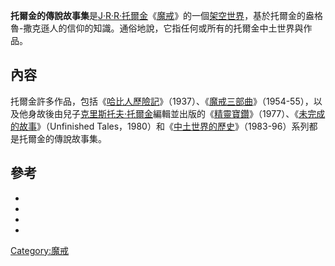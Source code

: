 {{expand|time=2013-09-29T12:40:23+00:00}}
'''托爾金的傳說故事集'''是[[J·R·R·托爾金|J·R·R·托爾金]]《[[魔戒|魔戒]]》的一個[[架空世界|架空世界]]，基於托爾金的盎格魯-撒克遜人的信仰的知識。通俗地說，它指任何或所有的托爾金中土世界與作品。


==內容==
托爾金許多作品，包括《[[哈比人歷險記|哈比人歷險記]]》（1937）、《[[魔戒三部曲|魔戒三部曲]]》（1954-55），以及他身故後由兒子[[克里斯托夫·托爾金|克里斯托夫·托爾金]]編輯並出版的《[[精靈寶鑽|精靈寶鑽]]》（1977）、《[[未完成的故事|未完成的故事]]》（Unfinished Tales，1980）和《[[中土世界的歷史|中土世界的歷史]]》（1983-96）系列都是托爾金的傳說故事集。

==參考==

*{{ME-ref|Letters}}
*{{cite book|title=The Ring of Words|url=https://archive.org/details/ringofwordstolki00gill|author=Peter Gilliver, Jeremy Marshall and Edmund Weiner|isbn=0-19-861069-6|publisher=Oxford University Press|location=Oxford & New York|year=2006}}
*{{cite book|title = {{tsl|en|Tolkien's Legendarium||Tolkien's Legendarium: Essays on The History of Middle-earth}}|author = Verlyn Flieger and Carl F. Hostetter (eds.)|isbn = 0-313-30530-7|publisher = Greenwood Press|year=2000}}
*{{cite book|title = J. R. R. Tolkien Encyclopedia|author = Michael D. C. Drout (ed.)|isbn = 0-415-96942-5|publisher = [[羅德里奇|羅德里奇]]|year=2006}}

{{dwarves}}

[[Category:魔戒|Category:魔戒]]